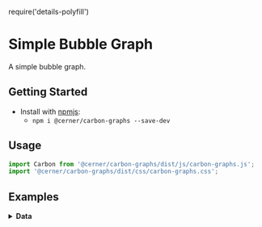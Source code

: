 require('details-polyfill')

# Simple Bubble Graph

A simple bubble graph.

## Getting Started

- Install with [npmjs](https://www.npmjs.com):
  - `npm i @cerner/carbon-graphs --save-dev`

## Usage

```jsx
import Carbon from '@cerner/carbon-graphs/dist/js/carbon-graphs.js';
import '@cerner/carbon-graphs/dist/css/carbon-graphs.css';
```

## Examples
<BubbleSingleDatasetExample />

<details>
<summary style={{fontSize: 24 }}>
<b>Data</b>
</summary>

### Graph Config object
<GraphConfig />

### Data object
<DataObject />
</details>

